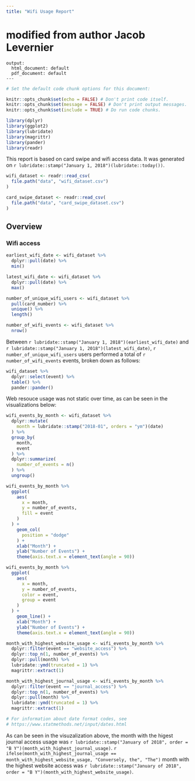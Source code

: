 ```yaml
---
title: "Wifi Usage Report"
``` 
# modified from author Jacob Levernier 
```
output:
  html_document: default
  pdf_document: default
---
```


```r
# Set the default code chunk options for this document:

knitr::opts_chunk$set(echo = FALSE) # Don't print code itself.
knitr::opts_chunk$set(message = FALSE) # Don't print output messages.
knitr::opts_chunk$set(include = TRUE) # Do run code chunks.
```

```r
library(dplyr)
library(ggplot2)
library(lubridate)
library(magrittr)
library(pander)
library(readr)
```

This report is based on card swipe and wifi access data. It was generated on `r lubridate::stamp("January 1, 2018")(lubridate::today())`.

```r
wifi_dataset <- readr::read_csv(
  file.path("data", "wifi_dataset.csv")
)

card_swipe_dataset <- readr::read_csv(
  file.path("data", "card_swipe_dataset.csv")
)
```

## Overview

### Wifi access

```r
earliest_wifi_date <- wifi_dataset %>% 
  dplyr::pull(date) %>% 
  min()

latest_wifi_date <- wifi_dataset %>% 
  dplyr::pull(date) %>% 
  max()

number_of_unique_wifi_users <- wifi_dataset %>% 
  pull(card_number) %>% 
  unique() %>% 
  length()

number_of_wifi_events <- wifi_dataset %>% 
  nrow()
```

Between `r lubridate::stamp("January 1, 2018")(earliest_wifi_date)` and `r lubridate::stamp("January 1, 2018")(latest_wifi_date)`, `r number_of_unique_wifi_users` users performed a total of `r number_of_wifi_events` events, broken down as follows:

```r
wifi_dataset %>% 
  dplyr::select(event) %>% 
  table() %>% 
  pander::pander()
```

Web resouce usage was not static over time, as can be seen in the visualizations below:

```r

wifi_events_by_month <- wifi_dataset %>% 
  dplyr::mutate(
    month = lubridate::stamp("2018-01", orders = "ym")(date)
  ) %>%
  group_by(
    month,
    event
  ) %>% 
  dplyr::summarize(
    number_of_events = n()
  ) %>% 
  ungroup()

wifi_events_by_month %>% 
  ggplot(
    aes(
      x = month,
      y = number_of_events,
      fill = event
    )
  ) + 
    geom_col(
      position = "dodge"
    ) + 
    xlab("Month") + 
    ylab("Number of Events") +
    theme(axis.text.x = element_text(angle = 90))

wifi_events_by_month %>% 
  ggplot(
    aes(
      x = month,
      y = number_of_events,
      color = event,
      group = event
    )
  ) + 
    geom_line() + 
    xlab("Month") + 
    ylab("Number of Events") +
    theme(axis.text.x = element_text(angle = 90))

month_with_highest_website_usage <- wifi_events_by_month %>% 
  dplyr::filter(event == "website_access") %>% 
  dplyr::top_n(1, number_of_events) %>% 
  dplyr::pull(month) %>% 
  lubridate::ymd(truncated = 1) %>% 
  magrittr::extract(1)

month_with_highest_journal_usage <- wifi_events_by_month %>% 
  dplyr::filter(event == "journal_access") %>% 
  dplyr::top_n(1, number_of_events) %>% 
  dplyr::pull(month) %>% 
  lubridate::ymd(truncated = 1) %>% 
  magrittr::extract(1)

# For information about date format codes, see
# https://www.statmethods.net/input/dates.html


```

As can be seen in the visuzalization above, the month with the higest journal access usage was `r lubridate::stamp("January of 2018", order = "B Y")(month_with_highest_journal_usage)`. `r ifelse(month_with_highest_journal_usage == month_with_highest_website_usage, "Conversely, the", "The")` month with the highest website access was `r lubridate::stamp("January of 2018", order = "B Y")(month_with_highest_website_usage)`.



